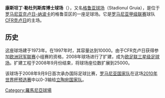 {{noteTA|G1=足球
}}
{{coord|46|46|46.84|N|23|34|38.09|E|type:landmark|display=title}}
{{Infobox stadium
| stadium_name      = 康斯坦丁·勒杜列斯库博士球场
| nickname          = 格鲁亚球场
| image             = [[欧足联三星级足球场|'''UEFA''']] [[File:Mozilla.svg|12px]][[File:Mozilla.svg|12px]][[File:Mozilla.svg|12px]]
| location          = [[罗马尼亚|罗马尼亚]][[克卢日-纳波卡|克卢日-纳波卡]]
| opened            = 1973年
| owner             = [[罗马尼亚交通部|罗马尼亚交通部]]
| operator          = [[CFR克卢日|CFR克卢日]]
| surface           = 草
| construction_cost = 3千万欧元
| former_names      = 
| seating_capacity  = 25,000
| tenants           = <center> [[CFR克卢日|CFR克卢日]]
}}
'''康斯坦丁·勒杜列斯库博士球场'''（{{lang-ro|Stadionul Dr. Constantin Rădulescu}}），又名[[格鲁亚球场|格鲁亚球场]]（Stadionul Gruia），是位于[[罗马尼亚|罗马尼亚]][[克卢日-纳波卡|克卢日-纳波卡]]的格鲁亚区的一座足球场。它是[[罗马尼亚足球甲级联赛|罗马尼亚甲级联赛]]球队[[CFR克卢日|CFR克卢日]]的主场。

== 历史 ==
这座球场建于1973年。在1997年时，其容量达到10000。由于CFR克卢日获得参加[[欧洲冠军联赛|欧洲冠军联赛]]小组赛的资格，2008年球场进行了扩建，成为[[欧足联三星级足球场|欧足联三星级足球场]]。扩建工程于2008年9月份结束，将球场座位数扩展到25000。

该球场于2008年9月9日首次承办国际足球比赛，[[罗马尼亚国家足球队|罗马尼亚国家队]]在这场[[2010年世界杯外围赛_(欧洲区)|2010年世界杯预选赛]]中以0-3输给[[立陶宛国家足球队|立陶宛国家队]]。

[[Category:羅馬尼亞球場|Category:羅馬尼亞球場]]